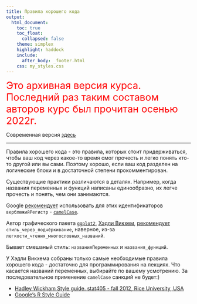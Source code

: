 ```yaml
---
title: Правила хорошего кода
output:
  html_document:
    toc: true
    toc_float:
      collapsed: false
    theme: simplex
    highlight: haddock
    include:
      after_body: _footer.html
    css: my_styles.css
---
```


<span style="color: red; font-size:20pt">
Это архивная версия курса. Последний раз таким составом авторов курс был прочитан осенью 2022г.</span>

Современная версия [здесь](https://polydora.github.io/linmodr/)

---

Правила хорошего кода - это правила, которых стоит придерживаться, чтобы ваш код через какое-то время смог прочесть и легко понять кто-то другой или вы сами. Поэтому хорошо, если ваш код разделен на логические блоки и в достаточной степени прокомментирован.

Существующие практики различаются в деталях. Например, когда названия переменных и функций написаны единообразно, их легче прочесть и понять, чем они занимаются. 

Google [рекомендует](https://google.github.io/styleguide/Rguide.xml) использовать для этих идентификаторов `верблюжийРегистр` -  [`camelCase`](http://ru.wikipedia.org/wiki/CamelCase). 

Автор графического пакета [`ggplot2`](http://www.ggplot2.org/), [Хэдли Викхем](http://had.co.nz/), [рекомендует](http://stat405.had.co.nz/r-style.html) `стиль_через_подчёркивание`, наверное, из-за `легкости_чтения_многословных_названий`. 

Бывает смешаный стиль: `названияПеременных` и `названия_функций`.

У Хэдли Викхема собраны только самые необходимые правила хорошего кода - достаточно для программирования на лекциях. Что касается названий переменных, выбирайте по вашему усмотрению. За последовательное применение `camelCase` санкций не будет:)

- [Hadley Wickham Style guide. stat405 - fall 2012, Rice University, USA](http://stat405.had.co.nz/r-style.html)
- [Google’s R Style Guide](https://google.github.io/styleguide/Rguide.xml)

